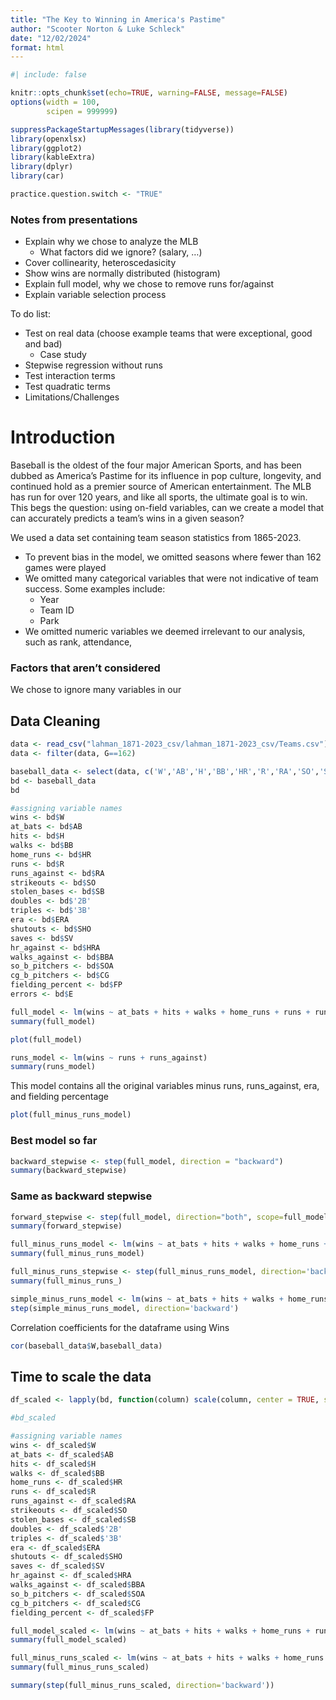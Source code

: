 ```yaml
---
title: "The Key to Winning in America's Pastime"
author: "Scooter Norton & Luke Schleck"
date: "12/02/2024"
format: html
---
```


```r
#| include: false

knitr::opts_chunk$set(echo=TRUE, warning=FALSE, message=FALSE)
options(width = 100,
        scipen = 999999)

suppressPackageStartupMessages(library(tidyverse))
library(openxlsx)
library(ggplot2)
library(kableExtra)
library(dplyr)
library(car)

practice.question.switch <- "TRUE"
```

### Notes from presentations

* Explain why we chose to analyze the MLB
  * What factors did we ignore? (salary, ...)
* Cover collinearity, heteroscedasicity
* Show wins are normally distributed (histogram)
* Explain full model, why we chose to remove runs for/against
* Explain variable selection process

To do list:

* Test on real data (choose example teams that were exceptional, good and bad)
  * Case study
* Stepwise regression without runs
* Test interaction terms
* Test quadratic terms
* Limitations/Challenges


# Introduction

Baseball is the oldest of the four major American Sports, and has been dubbed as America's Pastime for its influence in pop culture, longevity, and continued hold as a premier source of American entertainment. The MLB has run for over 120 years, and like all sports, the ultimate goal is to win. This begs the question: using on-field variables, can we create a model that can accurately predicts a team's wins in a given season?

We used a data set containing team season statistics from 1865-2023.

* To prevent bias in the model, we omitted seasons where fewer than 162 games were played
* We omitted many categorical variables that were not indicative of team success. Some examples include:
  * Year
  * Team ID
  * Park
* We omitted numeric variables we deemed irrelevant to our analysis, such as rank, attendance, 

### Factors that aren't considered

We chose to ignore many variables in our

## Data Cleaning
```r
data <- read_csv("lahman_1871-2023_csv/lahman_1871-2023_csv/Teams.csv")
data <- filter(data, G==162)

baseball_data <- select(data, c('W','AB','H','BB','HR','R','RA','SO','SB','2B','3B','ERA','SHO','SV','HRA','BBA','SOA','CG','FP','E'))
bd <- baseball_data
bd
```

```r
#assigning variable names
wins <- bd$W
at_bats <- bd$AB
hits <- bd$H
walks <- bd$BB
home_runs <- bd$HR
runs <- bd$R
runs_against <- bd$RA
strikeouts <- bd$SO
stolen_bases <- bd$SB
doubles <- bd$'2B'
triples <- bd$'3B'
era <- bd$ERA
shutouts <- bd$SHO
saves <- bd$SV
hr_against <- bd$HRA
walks_against <- bd$BBA
so_b_pitchers <- bd$SOA
cg_b_pitchers <- bd$CG
fielding_percent <- bd$FP
errors <- bd$E

full_model <- lm(wins ~ at_bats + hits + walks + home_runs + runs + runs_against + strikeouts + stolen_bases + doubles + triples + era + shutouts + saves + hr_against + walks_against + so_b_pitchers + cg_b_pitchers + fielding_percent + errors, data=bd)
summary(full_model)
```

```r
plot(full_model)
```


```r
runs_model <- lm(wins ~ runs + runs_against)
summary(runs_model)
```



This model contains all the original variables minus runs, runs_against, era, and fielding percentage

```r
plot(full_minus_runs_model)
```

### Best model so far
```r
backward_stepwise <- step(full_model, direction = "backward")
summary(backward_stepwise)
```

### Same as backward stepwise
```r
forward_stepwise <- step(full_model, direction="both", scope=full_model)
summary(forward_stepwise)
```


```r
full_minus_runs_model <- lm(wins ~ at_bats + hits + walks + home_runs + strikeouts + stolen_bases + doubles + triples + shutouts + saves + hr_against + walks_against + so_b_pitchers + cg_b_pitchers, data=bd)
summary(full_minus_runs_model)
```

```r
full_minus_runs_stepwise <- step(full_minus_runs_model, direction='backward')
summary(full_minus_runs_)
```

```r
simple_minus_runs_model <- lm(wins ~ at_bats + hits + walks + home_runs + stolen_bases + shutouts + saves + hr_against + walks_against + so_b_pitchers + cg_b_pitchers, data=bd)
step(simple_minus_runs_model, direction='backward')
```







Correlation coefficients for the dataframe using Wins

```r
cor(baseball_data$W,baseball_data)
```





## Time to scale the data

```r
df_scaled <- lapply(bd, function(column) scale(column, center = TRUE, scale = TRUE))

#bd_scaled
```

```r
#assigning variable names
wins <- df_scaled$W
at_bats <- df_scaled$AB
hits <- df_scaled$H
walks <- df_scaled$BB
home_runs <- df_scaled$HR
runs <- df_scaled$R
runs_against <- df_scaled$RA
strikeouts <- df_scaled$SO
stolen_bases <- df_scaled$SB
doubles <- df_scaled$'2B'
triples <- df_scaled$'3B'
era <- df_scaled$ERA
shutouts <- df_scaled$SHO
saves <- df_scaled$SV
hr_against <- df_scaled$HRA
walks_against <- df_scaled$BBA
so_b_pitchers <- df_scaled$SOA
cg_b_pitchers <- df_scaled$CG
fielding_percent <- df_scaled$FP

full_model_scaled <- lm(wins ~ at_bats + hits + walks + home_runs + runs + runs_against + strikeouts + stolen_bases + doubles + triples + era + shutouts + saves + hr_against + walks_against + so_b_pitchers + cg_b_pitchers + fielding_percent, data=bd)
summary(full_model_scaled)
```


```r
full_minus_runs_scaled <- lm(wins ~ at_bats + hits + walks + home_runs + strikeouts + stolen_bases + doubles + triples + shutouts + saves + hr_against + walks_against + so_b_pitchers + cg_b_pitchers + fielding_percent, data=bd)
summary(full_minus_runs_scaled)
```

```r
summary(step(full_minus_runs_scaled, direction='backward'))

```

```r

```

```r

```



